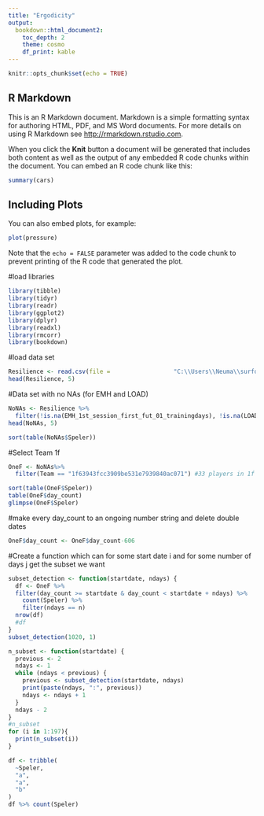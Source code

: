 ---
title: "Ergodicity"
output: 
  bookdown::html_document2:
    toc_depth: 2
    theme: cosmo
    df_print: kable
---

```{r setup, include=FALSE}
knitr::opts_chunk$set(echo = TRUE)
```

## R Markdown

This is an R Markdown document. Markdown is a simple formatting syntax for authoring HTML, PDF, and MS Word documents. For more details on using R Markdown see <http://rmarkdown.rstudio.com>.

When you click the **Knit** button a document will be generated that includes both content as well as the output of any embedded R code chunks within the document. You can embed an R code chunk like this:

```{r cars}
summary(cars)
```

## Including Plots

You can also embed plots, for example:

```{r pressure, echo=FALSE}
plot(pressure)
```

Note that the `echo = FALSE` parameter was added to the code chunk to prevent printing of the R code that generated the plot.

#load libraries
```{r,message=F}
library(tibble)
library(tidyr)
library(readr)
library(ggplot2)
library(dplyr)
library(readxl)
library(rmcorr)
library(bookdown)
```

#load data set
```{r}
Resilience <- read.csv(file =                  "C:\\Users\\Neuma\\surfdrive\\Shared\\anonymous_processed_output\\simulation_data_Niklas\\preprocessed_1day_history.csv")
head(Resilience, 5)
```

#Data set with no NAs (for EMH and LOAD)
```{r}
NoNAs <- Resilience %>%
  filter(!is.na(EMH_1st_session_first_fut_01_trainingdays), !is.na(LOAD_sum_prev_01_days))
head(NoNAs, 5)
```
```{r}
sort(table(NoNAs$Speler))
```

#Select Team 1f 
```{r}
OneF <- NoNAs%>%
  filter(Team == "1f63943fcc3909be531e7939840ac071") #33 players in 1f

sort(table(OneF$Speler))
table(OneF$day_count)
glimpse(OneF$Speler)
```

#make every day_count to an ongoing number string and delete double dates
```{r}
OneF$day_count <- OneF$day_count-606
```

#Create a function which can for some start date i and for some number of days j get the subset we want

```{r}
subset_detection <- function(startdate, ndays) {
  df <- OneF %>%
  filter(day_count >= startdate & day_count < startdate + ndays) %>%
    count(Speler) %>%
    filter(ndays == n)
  nrow(df)
  #df
}
subset_detection(1020, 1)

n_subset <- function(startdate) {
  previous <- 2
  ndays <- 1
  while (ndays < previous) {
    previous <- subset_detection(startdate, ndays)
    print(paste(ndays, ":", previous))
    ndays <- ndays + 1
  }
  ndays - 2
}
#n_subset
for (i in 1:197){
  print(n_subset(i))
}
```


```{r} 
df <- tribble(
  ~Speler, 
  "a", 
  "a",
  "b"
)
df %>% count(Speler)
```
###

  